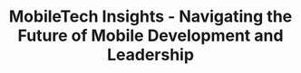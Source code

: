 ---
title: MobileTech Insights - Navigating the Future of Mobile Development and Leadership
description: "Raul Ferrer Dev: Your top source for mobile development, tech insights, and community engagement. Join us in shaping the future of mobile tech."
intro: "Explore the latest trends in mobile tech! MobileTech is your trusted resource for mobile development and tech leadership insights."
hero_template: image
template: full
container: md
pubDate: Jul 08 2022
layout-hidden: blog
blocks:
  - type: recentitems
    component: RecentItems
    page_type: blog
    count: 6
    container: md
    template: grid
    animate: true
    post_tag:
      - Swift
    title: Latest posts
    surface: bg-slate-200 text-dark dark:bg-slate-800 dark:text-white
    content: ""
  - type: recentitems
    component: RecentItems
    page_type: comparative
    count: 6
    container: md
    template: grid
    animate: true
    post_tag:
      - Comparative
    title: Latest comparatives
    surface: bg-slate-200 text-dark dark:bg-slate-800 dark:text-white
    content: ""
  - type: text_image
    component: TextImage
    container: none
    template: banner
    image_size: ""
    title: My Image
    reverse: false
    animate: false
    thumbnail: /src/assets/book_promotion.png
    content: >+
      ## iOS Architecture Patterns. MVC, MVP, MVVM, VIPER, and VIP in Swift


      Ready to level up your iOS development skills? Look no further than **iOS Architecture Patterns: MVC, MVP, MVVM, VIPER, and VIP in Swift**. This comprehensive guide covers five of the most popular architecture patterns in the industry and how to implement them in your Swift projects. With clear explanations, code examples, and practical advice, you’ll learn how to design and build iOS apps that are scalable, maintainable, and easy to test. Whether you’re a beginner or an experienced developer, **iOS Architecture Patterns** will help you take your coding skills to new heights. Get your copy now and start building better apps with Swift today!

    buttons:
      - icon_only: false
        label: I want to boost my career!
        color: surface-primary
        icon: /src/icons/shop.svg
        href: /menu/drinks
        class_name: py-0
    block_class: my-0
style:
  hero_template: image
  template: full
  container: sm
  content_class: py-20 text-center
  page_class: ""
  card_template: grid
  hero_surface: surface-dark
  hero_image_opacity: ""
thumbnail: /src/assets/site_intro_image.jpeg
og_image: /src/assets/og_image_nebulix.png
---